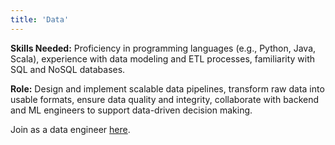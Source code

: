 ```yaml
---
title: 'Data'
---
```


**Skills Needed:** Proficiency in programming languages (e.g., Python, Java, Scala), experience with data modeling and ETL processes, familiarity with SQL and NoSQL databases.  

**Role:** Design and implement scalable data pipelines, transform raw data into usable formats, ensure data quality and integrity, collaborate with backend and ML engineers to support data-driven decision making.  

<Tip>

Join as a data engineer [here](https://discord.com/channels/1254395168073973832/1254451516677554317).

</Tip>
